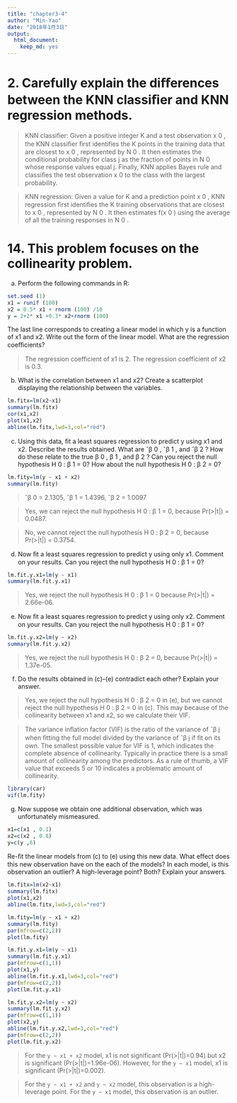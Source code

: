 ```yaml
---
title: "chapter3-4"
author: "Min-Yao"
date: "2018年1月3日"
output: 
  html_document: 
    keep_md: yes
---
```


# 2. Carefully explain the diﬀerences between the KNN classiﬁer and KNN regression methods.

> KNN classiﬁer:  Given a positive integer K and a test observation x 0 , the KNN classiﬁer ﬁrst identiﬁes the K points in the training data that are closest to x 0 , represented by N 0 . It then estimates the conditional probability for class j as the fraction of points in N 0 whose response values equal j. Finally, KNN applies Bayes rule and classiﬁes the test observation x 0 to the class with the largest probability.

> KNN regression:  Given a value for K and a prediction point x 0 , KNN
regression ﬁrst identiﬁes the K training observations that are closest to
x 0 , represented by N 0 . It then estimates f(x 0 ) using the average of all the training responses in N 0 . 


# 14. This problem focuses on the collinearity problem.
(a) Perform the following commands in R:

```r
set.seed (1)
x1 = runif (100)
x2 = 0.5* x1 + rnorm (100) /10
y = 2+2* x1 +0.3* x2+rnorm (100)
```

The last line corresponds to creating a linear model in which y is
a function of x1 and x2. Write out the form of the linear model.
What are the regression coeﬃcients?

> The regression coefficient of x1 is 2. The regression coefficient of x2 is 0.3.

(b) What is the correlation between x1 and x2? Create a scatterplot
displaying the relationship between the variables.

```r
lm.fitx=lm(x2~x1)
summary(lm.fitx)
cor(x1,x2)
plot(x1,x2)
abline(lm.fitx,lwd=3,col="red")
```

(c) Using this data, ﬁt a least squares regression to predict y using
x1 and x2. Describe the results obtained. What are ˆβ 0 , ˆβ 1 , and ˆβ 2 ? How do these relate to the true β 0 , β 1 , and β 2 ? Can you reject the null hypothesis H 0 : β 1 = 0? How about the null hypothesis H 0 : β 2 = 0?

```r
lm.fity=lm(y ~ x1 + x2)
summary(lm.fity)
```

> ˆβ 0 = 2.1305, ˆβ 1 = 1.4396, ˆβ 2 = 1.0097

> Yes, we can reject the null hypothesis H 0 : β 1 = 0, because Pr(>|t|) = 0.0487.

> No, we cannot reject the null hypothesis H 0 : β 2 = 0, because Pr(>|t|) = 0.3754.

(d) Now ﬁt a least squares regression to predict y using only x1.
Comment on your results. Can you reject the null hypothesis
H 0 : β 1 = 0?

```r
lm.fit.y.x1=lm(y ~ x1)
summary(lm.fit.y.x1)
```

> Yes, we reject the null hypothesis H 0 : β 1 = 0 because Pr(>|t|) = 2.66e-06.

(e) Now ﬁt a least squares regression to predict y using only x2.
Comment on your results. Can you reject the null hypothesis
H 0 : β 1 = 0?

```r
lm.fit.y.x2=lm(y ~ x2)
summary(lm.fit.y.x2)
```

> Yes, we reject the null hypothesis H 0 : β 2 = 0, because Pr(>|t|) = 1.37e-05.

(f) Do the results obtained in (c)–(e) contradict each other? Explain
your answer.

> Yes, we reject the null hypothesis H 0 : β 2 = 0 in (e), but we cannot reject the null hypothesis H 0 : β 2 = 0 in (c). This may because of the collinearity between x1 and x2, so we calculate their VIF. 

>  The variance inﬂation factor (VIF) is the ratio of the variance of ˆβ j when ﬁtting the full model divided by the variance of ˆβ j if ﬁt on its own. The smallest possible value for VIF is 1, which indicates the complete absence of collinearity. Typically in practice there is a small amount of collinearity among the predictors. As a rule of thumb, a VIF value that exceeds 5 or 10 indicates a problematic amount of collinearity.

```r
library(car)
vif(lm.fity)
```



(g) Now suppose we obtain one additional observation, which was
unfortunately mismeasured.

```r
x1=c(x1 , 0.1)
x2=c(x2 , 0.8)
y=c(y ,6)
```

Re-ﬁt the linear models from (c) to (e) using this new data. What
eﬀect does this new observation have on the each of the models?
In each model, is this observation an outlier? A high-leverage
point? Both? Explain your answers.

```r

lm.fitx=lm(x2~x1)
summary(lm.fitx)
plot(x1,x2)
abline(lm.fitx,lwd=3,col="red")

lm.fity=lm(y ~ x1 + x2)
summary(lm.fity)
par(mfrow=c(2,2))
plot(lm.fity)

lm.fit.y.x1=lm(y ~ x1)
summary(lm.fit.y.x1)
par(mfrow=c(1,1))
plot(x1,y)
abline(lm.fit.y.x1,lwd=3,col="red")
par(mfrow=c(2,2))
plot(lm.fit.y.x1)

lm.fit.y.x2=lm(y ~ x2)
summary(lm.fit.y.x2)
par(mfrow=c(1,1))
plot(x2,y)
abline(lm.fit.y.x2,lwd=3,col="red")
par(mfrow=c(2,2))
plot(lm.fit.y.x2)

```

> For the `y ~ x1 + x2` model, x1 is not significant (Pr(>|t|)=0.94) but x2 is significant (Pr(>|t|)=1.96e-06). However, for the `y ~ x1` model, x1 is significant (Pr(>|t|)=0.002).

> For the `y ~ x1 + x2` and `y ~ x2` model, this observation is a high-leverage point. For the `y ~ x1` model, this observation is an outlier.

